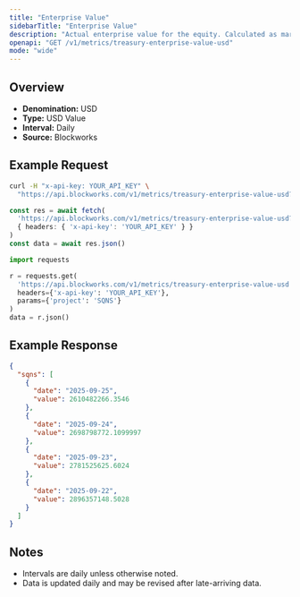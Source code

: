 ```yaml
---
title: "Enterprise Value"
sidebarTitle: "Enterprise Value"
description: "Actual enterprise value for the equity. Calculated as market cap - liabilities + assets"
openapi: "GET /v1/metrics/treasury-enterprise-value-usd"
mode: "wide"
---
```


## Overview

- **Denomination:** USD
- **Type:** USD Value
- **Interval:** Daily
- **Source:** Blockworks

## Example Request

<CodeGroup>

```bash cURL
curl -H "x-api-key: YOUR_API_KEY" \
  "https://api.blockworks.com/v1/metrics/treasury-enterprise-value-usd?project=SQNS"
```

```typescript TypeScript
const res = await fetch(
  'https://api.blockworks.com/v1/metrics/treasury-enterprise-value-usd?project=SQNS',
  { headers: { 'x-api-key': 'YOUR_API_KEY' } }
)
const data = await res.json()
```

```python Python
import requests

r = requests.get(
  'https://api.blockworks.com/v1/metrics/treasury-enterprise-value-usd',
  headers={'x-api-key': 'YOUR_API_KEY'},
  params={'project': 'SQNS'}
)
data = r.json()
```

</CodeGroup>

## Example Response

```json
{
  "sqns": [
    {
      "date": "2025-09-25",
      "value": 2610482266.3546
    },
    {
      "date": "2025-09-24",
      "value": 2698798772.1099997
    },
    {
      "date": "2025-09-23",
      "value": 2781525625.6024
    },
    {
      "date": "2025-09-22",
      "value": 2896357148.5028
    }
  ]
}
```

## Notes
- Intervals are daily unless otherwise noted.
- Data is updated daily and may be revised after late-arriving data.